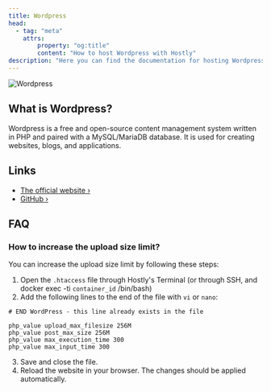 ```yaml
---
title: Wordpress
head:
  - tag: "meta"
    attrs:
        property: "og:title"
        content: "How to host Wordpress with Hostly"
description: "Here you can find the documentation for hosting Wordpress with Hostly."
---
```



<Badge text="One-click setup." variant="note" size="large" />

![Wordpress](https://raw.githubusercontent.com/logo/wordpress/caefc9aa315eafcf8687804564a11a9c5a77a561/images/logo.svg)

## What is Wordpress?

Wordpress is a free and open-source content management system written in PHP and paired with a MySQL/MariaDB database.
It is used for creating websites, blogs, and applications.


## Links

- [The official website ›](https://wordpress.org)
- [GitHub ›](https://github.com/WordPress/WordPress)

## FAQ
### How to increase the upload size limit?

You can increase the upload size limit by following these steps:

1. Open the `.htaccess` file through Hostly's Terminal (or through SSH, and docker exec -ti `container_id` /bin/bash)
2. Add the following lines to the end of the file with `vi` or `nano`:

```
# END WordPress - this line already exists in the file

php_value upload_max_filesize 256M
php_value post_max_size 256M
php_value max_execution_time 300
php_value max_input_time 300
```

3. Save and close the file.
4. Reload the website in your browser. The changes should be applied automatically.